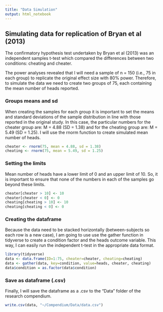 ```yaml
---
title: "Data Simulation"
output: html_notebook
---
```


## Simulating data for replication of Bryan et al (2013) 

The confirmatory hypothesis test undertaken by Bryan et al (2013) was an independent samples t-test which compared the differences between two conditions: cheating and cheater.

The power analyses revealed that I will need a sample of n = 150 (i.e., 75 in each group) to replicate the original effect size with 80% power. Therefore, to simulate the data we need to create two groups of 75, each containing the mean number of heads reported. 

### Groups means and sd

When creating the samples for each group it is important to set the means and standard deviations of the sample distribution in line with those reported in the original study. In this case, the particular numbers for the cheater group are: M = 4.88 (SD = 1.38) and for the cheating group are: M = 5.49 (SD = 1.25). I will use the rnorm function to create simulated mean number of heads.

```r
cheater <- rnorm(75, mean = 4.88, sd = 1.38)
cheating <- rnorm(75, mean = 5.49, sd = 1.25)
```

### Setting the limits

Mean number of heads have a lower limit of 0 and an upper limit of 10. So, it is important to ensure that none of the numbers in each of the samples go beyond these limits.

```r
cheater[cheater > 10] <- 10
cheater[cheater < 0] <- 0
cheating[cheating > 10] <- 10
cheating[cheating < 0] <- 0
```

### Creating the dataframe

Because the data need to be stacked horizontally (between-subjects so each row is a new case), I am going to use use the gather function in tidyverse to create a condition factor and the heads outcome variable. This way, I can easily run the independent t-test in the appropriate data format.

```r
library(tidyverse)
data <- data.frame(ID=1:75, cheater=cheater, cheating=cheating)
data <- gather(data, key=condition, value=heads, cheater, cheating)
data$condition = as.factor(data$condition)
```

### Save as dataframe (.csv)

Finally, I will save the dataframe as a .csv to the "Data" folder of the research compendium. 

```r
write.csv(data, "~/Compendium/Data/data.csv")
```


